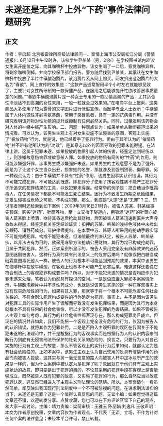 # 未遂还是无罪？上外“下药”事件法律问题研究
## 正文
作者：李启超 北京银雷律所高级法律顾问一、案情上海市公安局松江分局《警情通报》：6月12日中午12时许，该校学生尹某某（男，21岁）在学校图书馆内趁该女生离开座位之际，向其咖啡杯中投放异物。该女生喝了一口后，察觉咖啡异样，将剩余咖啡倒掉，并向学校保卫部门报告。警方随后找到尹某某，其承认在女生咖啡杯中投放了半片牛磺酸泡腾片，该泡腾片系从网上购买。网友扒出这泡腾片的大名为“春欲”，网上宣传的效果是：“这款产品通常服用半个小时左右就能够见效了，主要针对女性所研制的一款保健产品，在服用之后能够提升性欲改善房事质量差的问题。”“春欲牛磺酸泡腾片是一种女士专用的一款助情高潮的产品，尤其适合性冷淡达不到高潮的女性来用，一般一粒就会见效果的。”在电商平台上搜索，这类商品大多使用了较为露骨的文字图片进行低俗宣传。而医学专业人士表示：牛磺酸属于人体内源性非必需氨基酸，常用于感冒患者，具有一定的抗病毒作用。并没有研究表明该药物对性功能的提升或抑制有任何必然关系。同时，过量服用该药物会对人体的神经中枢产生影响。二、问题一种观点认为：如果单单从新闻报道出来的情况看，可以认为，该男生主观上有对女生实施不法侵害的意图，客观上实施了“投放药物”行为，就是说，他已经着手了犯罪行为。但由于其所认为的“催情药物”并不带有他所认为的“功效”，是其意志以外的因素导致的犯罪未能得逞。在法律上讲，这属于犯罪未遂。如果投放的物质引起人体的伤害，经鉴定达到轻伤以上，则涉嫌故意伤害罪或故意杀人罪。如果投放的物质有网传的“性药”的作用，则可能涉嫌强奸罪，涉事男生或涉嫌强奸未遂。如果男生的主观意愿不是为了强奸，而是为了让这个女生当众出丑，损害她的名誉，那就涉及到强制猥亵、侮辱罪。另一种观点认为：由于牛磺酸并不具有“性药”作用，该男生因事实认识错误，其行为不可能完成犯罪，不可能达到既遂。即犯罪分子使用了按客观性质不能产生犯罪分子所追求的犯罪结果的工具，以致犯罪未得逞。经常举的例子是：把白糖当作砒霜毒人，在任何情况下都绝不可能发生死亡结果。因行为不致发生所期之危险结果，无发生侵害或危险之可能，不构成犯罪。那么，到底是“未遂”还是“无罪”？三、研讨笔者同时还检索到如下案例：2009年3月16日21时许，被告人苏某、韩某经事先预谋，购买“迷药”、针筒等物，至一立交桥下隧道内，用吸满“迷药”的针筒向被害人葛某脸上喷洒，欲待其昏迷后抢劫其财物，后因被害人葛某迅速跑离并大声呼救故未得逞。经鉴定机关鉴定结论证实：扣押的苏某、韩某的浅棕色液体中未检出安眠药、镇静药成分。辩护律师提出，在本案中苏、韩等人所采用的抢劫手段实际不可能完成犯罪，构成不能犯未遂。但法院最终判决认定，被告人苏某、韩某结伙，以非法占有为目的，欲采用麻醉方法抢劫公民财物，其行为均已构成抢劫罪，且属于共同犯罪。然而，正如案例所显示的，被告人采用完全没有麻醉效果的迷药意图迷倒被害人，这种行为真的具有刑法意义上的危害后果吗？就像误把白糖当成砒霜意图毒死他人一样，被告人的行为根本不可能达到预期的效果，本案中该男生在咖啡杯中投放牛磺酸，在客观上也基本不可能产生危害后果，难道这样还要说它符合刑法上的客观犯罪构成要件吗？所以，对于不能犯未遂的情况是否均应作为犯罪未遂来处理，笔者认为仍然具有探讨的空间。一是是否应当入罪如本案案情所示，牛磺酸泡腾片中并不含性药成分，也就是说该男生实施的是一种在客观事实上没有现实危险性的行为。如果将其入罪，那就等于将一个根本不可能危害任何社会关系的、不符合刑法犯罪构成要件的行为确定为犯罪。事实上，并不是因为该男生对犯罪工具的实际作用产生了误解而导致没有发生犯罪结果，而是因为其行为本身就根本不具有任何的社会危害性，所以才没有发生犯罪的危害结果。如果不管被告人主观上如何考虑，其行为的社会危害性都客现存在，那么构成犯罪尚且成立。但现在的情况并非如此，我们不能把一个客观上完全没有危险的行为，仅因为被告人的认识错误，就将其作为犯罪处罚。二是是否陷入主观归罪的误区在我国关于不能犯未遂的刑法理论中，并不是根据行为的客观事实而是根据行为人的认识内容来判断行为到底有无侵害刑法所保护的社会关系的危险的。换言之，只要行为人对自己实施的行为有主观上的故意，那么不管客观上的实行行为后果如何，就都认定为是有社会危险性的。正如本案中，该男生主观上认为自己使用的是具有催情作用的药品而向被害人投放，这其实与另一毫无恶意的路人向被害人杯中加冰块所产生的效果是一样的，但为什么案例中被认定为是犯罪了呢？原因就在于他们具有主观上实施抢劫的故意，即只要是出于犯罪的目的，不论其采用的犯罪手段在客观上是否能够成立，既然被告人既有犯罪的故意，又实施了犯罪的行为，那么自然应当以故意犯罪认定。这显然已经进入了主观主义刑法理论的范畴。所以，本案案情乍一看虽然简单，却反映出我国现行刑法制度中一个不可被忽视的问题。在讲求刑法谦抑的当下，未遂还是无罪？这是一个值得认真反思的问题。无讼小编：如果您觉得这篇文章还不错，欢迎转发分享、点赞收藏，您也可以在下方评论区留下自己的观点，和大家一起讨论。主编：靖力责编：梁萌审核：王雅玉 陈丽娟 刘逸凡 王敬声明：本文为作者原创投稿，文章内容仅为作者观点，不代表「无讼」立场，不作为针对任何个案的法律意见；未经本平台许可，禁止转载。
